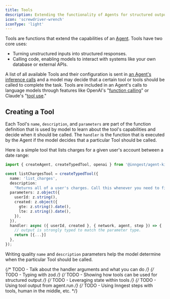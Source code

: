 ```yaml
---
title: Tools
description: Extending the functionality of Agents for structured output or performing tasks.
icon: 'screwdriver-wrench'
iconType: 'light'
---
```


Tools are functions that extend the capabilities of an [Agent](/concepts/agents). Tools have two core uses:

- Turning unstructured inputs into structured responses.
- Calling code, enabling models to interact with systems like your own database or external APIs.

A list of all available Tools and their configuration is sent in [an Agent's inference calls](/concepts/agents#how-agents-work) and a model may decide that a certain tool or tools should be called to complete the task. Tools are included in an Agent's calls to language models through features like OpenAI's "[function calling](https://platform.openai.com/docs/guides/function-calling)" or Claude's "[tool use](https://docs.anthropic.com/en/docs/build-with-claude/tool-use)."

## Creating a Tool

Each Tool's `name`, `description`, and `parameters` are part of the function definition that is used by model to learn about the tool's capabilities and decide when it should be called. The `handler` is the function that is executed by the Agent if the model decides that a particular Tool should be called.

Here is a simple tool that lists charges for a given user's account between a date range:

```ts
import { createAgent, createTypedTool, openai } from '@inngest/agent-kit';

const listChargesTool = createTypedTool({
  name: 'list_charges',
  description:
    "Returns all of a user's charges. Call this whenever you need to find one or more charges between a date range.",
  parameters: z.object({
    userId: z.string(),
    created: z.object({
      gte: z.string().date(),
      lte: z.string().date(),
    }),
  }),
  handler: async ({ userId, created }, { network, agent, step }) => {
    // output is strongly typed to match the parameter type.
    return [{...}]
  },
});
```

Writing quality `name` and `description` parameters help the model determine when the particular Tool should be called.

{/* TODO - Talk about the handler arguments and what you can do */}
{/* TODO - Typing with zod */}
{/* TODO - Showing how tools can be used for structured output */}
{/* TODO - Leveraging state within tools */}
{/* TODO - Using tool output from agent.run */}
{/* TODO - Using Inngest steps with tools, human in the middle, etc. */}
